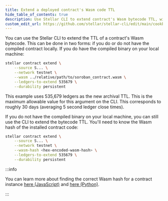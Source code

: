 ```yaml
---
title: Extend a deployed contract's Wasm code TTL
hide_table_of_contents: true
description: Use Stellar CLI to extend contract's Wasm bytecode TTL, with or without local binary
custom_edit_url: https://github.com/stellar/stellar-cli/edit/main/cookbook/extend-contract-wasm.mdx
---
```


You can use the Stellar CLI to extend the TTL of a contract's Wasm bytecode. This can be done in two forms: if you do or do not have the compiled contract locally. If you do have the compiled binary on your local machine:

```bash
stellar contract extend \
    --source S... \
    --network testnet \
    --wasm ../relative/path/to/soroban_contract.wasm \
    --ledgers-to-extend 535679 \
    --durability persistent
```

This example uses 535,679 ledgers as the new archival TTL. This is the maximum allowable value for this argument on the CLI. This corresponds to roughly 30 days (averaging 5 second ledger close times).

If you do not have the compiled binary on your local machine, you can still use the CLI to extend the bytecode TTL. You'll need to know the Wasm hash of the installed contract code:

```bash
stellar contract extend \
    --source S... \
    --network testnet \
    --wasm-hash <hex-encoded-wasm-hash> \
    --ledgers-to-extend 535679 \
    --durability persistent
```

:::info

You can learn more about finding the correct Wasm hash for a contract instance [here (JavaScript)](../../../build/guides/rpc/retrieve-contract-code-js.mdx) and [here (Python)](../../../build/guides/rpc/retrieve-contract-code-python.mdx).

:::
